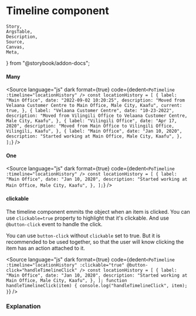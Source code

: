 # Timeline component

	Story,
	ArgsTable,
	Description,
	Source,
	Canvas,
	Meta,
} from "@storybook/addon-docs";



<Meta title="Content/Timeline" component={PoTimeline} />

<Description of={PoTimeline} />

#### Many

<Canvas withToolbar>
	<Story inline={true} id="content-timeline--many" />
</Canvas>

<Source
	language="js"
	dark
	format={true}
	code={dedent`
    <PoTimeline :timeline="locationHistory" />
    const locationHistory = [
      {
        label: "Main Office",
        date: "2022-09-02 10:20:25",
        description:
          "Moved from Velaana Customer Centre to Main Office, Male City, Kaafu",
        current: true,
      },
      {
        label: "Velaana Customer Centre",
        date: "10-23-2022",
        description:
          "Moved from Vilingili Office to Velaana Customer Centre, Male City, Kaafu",
      },
      {
        label: "Vilingili Office",
        date: "Apr 17, 2020",
        description: "Moved from Main Office to Vilingili Office, Vilingili, Kaafu",
      },
      {
        label: "Main Office",
        date: "Jan 10, 2020",
        description: "Started working at Main Office, Male City, Kaafu",
      },
    ];
  `}
/>

#### One

<Canvas withToolbar>
	<Story inline={true} id="content-timeline--one" />
</Canvas>

<Source
	language="js"
	dark
	format={true}
	code={dedent`
    <PoTimeline :timeline="locationHistory" />
    const locationHistory = [
      {
        label: "Main Office",
        date: "Jan 10, 2020",
        description: "Started working at Main Office, Male City, Kaafu",
      },
    ];
  `}
/>

#### clickable

The timeline component emmits the object when an item is clicked. You can use `clickable=true` property to highlight that it's clickable. And use `@button-click` event to handle the click.

You can use `button-click` without `clickable` set to true. But it is recommended to be used together, so that the user will know clicking the item has an action attached to it.

<Canvas withToolbar>
	<Story inline={true} id="content-timeline--many-clickable" />
</Canvas>

<Source
	language="js"
	dark
	format={true}
	code={dedent`
    <PoTimeline
      :timeline="locationHistory"
      :clickable="true"
      @button-click="handleTimelineClick"
    />
    const locationHistory = [
      {
        label: "Main Office",
        date: "Jan 10, 2020",
        description: "Started working at Main Office, Male City, Kaafu",
      },
    ];
    function handleTimelineClick(item) {
      console.log("handleTimelineClick", item);
    }
  `}
/>

### Explanation

<ArgsTable of={PoTimeline} />
